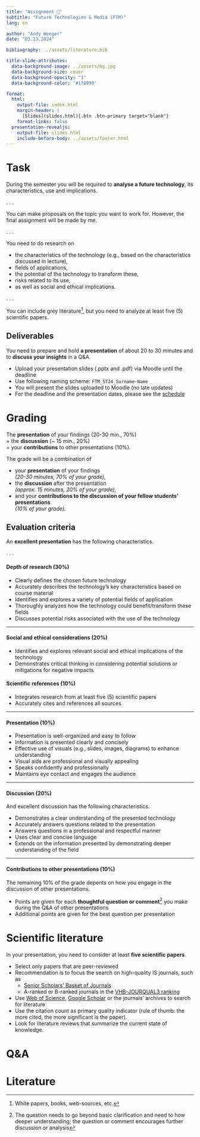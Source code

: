 ```yaml
---
title: "Assignment 📑"  
subtitle: "Future Technologies & Media (FTM)"
lang: en

author: "Andy Weeger"
date: "03.13.2024"

bibliography: ../assets/literature.bib

title-slide-attributes:
  data-background-image: ../assets/bg.jpg
  data-background-size: cover
  data-background-opacity: "1"
  data-background-color: '#1f6998'

format: 
  html:
    output-file: index.html
    margin-header: | 
      [Slides](slides.html){.btn .btn-primary target="blank"}
    format-links: false       
  presentation-revealjs:
    output-file: slides.html
    include-before-body: ../assets/footer.html
---
```



# Task

During the semester you will be required to **analyse a future technology**, its characteristics, use and implications.

. . .

You can make proposals on the topic you want to work for. However, the final assignment will be made by me.

. . .

You need to do research on

::: incremental
- the characteristics of the technology (e.g., based on the characteristics discussed in lecture), 
- fields of applications,
- the potential of the technology to transform these,
- risks related to its use,
- as well as social and ethical implications.
:::

. . .

You can include grey literature^[White papers, books, web-sources, etc.], but you need to analyze at least five (5) scientific papers.


## Deliverables

:::medium
[You need to prepare and hold **a presentation** of about 20 to 30 minutes]{.fragment .fade-in} [and to **discuss your insights** in a Q&A.]{.fragment .fade-in}
:::

::: incremental
- Upload your presentation slides (.pptx and .pdf) via Moodle until the deadline
- Use following naming scheme: `FTM_ST24_Surname-Name`
- You will present the slides uploaded to Moodle (no late updates)
- For the deadline and the presentation dates, please see the [schedule](../admin/#schedule)
:::

# Grading

:::html-hidden
:::medium
[The **presentation** of your findings [(20-30 min., 70%)]{.light-grey}]{.fragment .fade-in}     
[+ the **discussion** [(~ 15 min., 20%)]{.light-grey}]{.fragment .fade-in}     
[+ your **contributions** to other presentations [(10%)]{.light-grey}.]{.fragment .fade-in}
:::
:::


:::notes
The grade will be a combination of

- your **presentation** of your findings     
  *(20-30 minutes, 70% of your grade),*
- the **discussion** after the presentation      
  *(approx. 15 minutes, 20% of your grade),*
- and your **contributions to the discussion of your fellow students' presentations**   
  *(10% of your grade).*
:::

## Evaluation criteria {.srollable}

An **excellent presentation** has the following characteristics.

. . .

#### Depth of research (30%) 

:::incremental
- Clearly defines the chosen future technology
- Accurately describes the technology's key characteristics based on course material
- Identifies and explores a variety of potential fields of application
- Thoroughly analyzes how the technology could benefit/transform these fields
- Discusses potential risks associated with the use of the technology
:::

-----

#### Social and ethical considerations (20%)

:::incremental
- Identifies and explores relevant social and ethical implications of the technology
- Demonstrates critical thinking in considering potential solutions or mitigations for negative impacts
:::

:::fragment

#### Scientific references (10%)

:::incremental
- Integrates research from at least five (5) scientific papers
- Accurately cites and references all sources
:::

:::

-----

#### Presentation (10%)

:::incremental
- Presentation is well-organized and easy to follow
- Information is presented clearly and concisely
- Effective use of visuals (e.g., slides, images, diagrams) to enhance understanding
- Visual aids are professional and visually appealing
- Speaks confidently and professionally
- Maintains eye contact and engages the audience
:::

-----

#### Discussion (20%)

And excellent discussion has the following characteristics.

:::incremental
- Demonstrates a clear understanding of the presented technology
- Accurately answers questions related to the presentation
- Answers questions in a professional and respectful manner
- Uses clear and concise language
- Extends on the information presented by demonstrating deeper understanding of the field
::::

----

#### Contributions to other presentations (10%)

:::fragment

The remaining 10% of the grade depents on how you engage in the discussion of other presentations.

:::incremental
- Points are given for each **thoughtful question or comment**^[The question needs to go beyond basic clarification and need to how deeper understanding; the question or comment encourages further discussion or analysis] you make during the Q&A of other presentations
- Additional points are given for the best question per presentation
:::

:::

# Scientific literature

In your presentation, you need to consider at least **five scientific papers**.

::: incremental
- Select only papers that are peer-reviewed
- Recommendation is to focus the search on high-quality IS journals, such as
  - [Senior Scholars’ Basket of Journals](https://aisnet.org/page/SeniorScholarListofPremierJournals)
  - A-ranked or B-ranked journals in the [VHB-JOURQUAL3 ranking](https://vhbonline.org/fileadmin/user_upload/JQ3_WI.pdf)
- Use [Web of Science](https://www-webofscience-com.ezproxy.hnu.de/wos/woscc/basic-search), [Google Scholar](http://ezproxy.hnu.de/login?url=https://scholar.google.de) or the journals’ archives to search for literature
- Use the citation count as primary quality indicator (rule of thumb: the more cited, the more significant is the paper).
- Look for literature reviews that summarize the current state of knowledge.
:::

# Q&A {.html-hidden .unlisted background-color=black}

# Literature
::: {#refs}
:::
